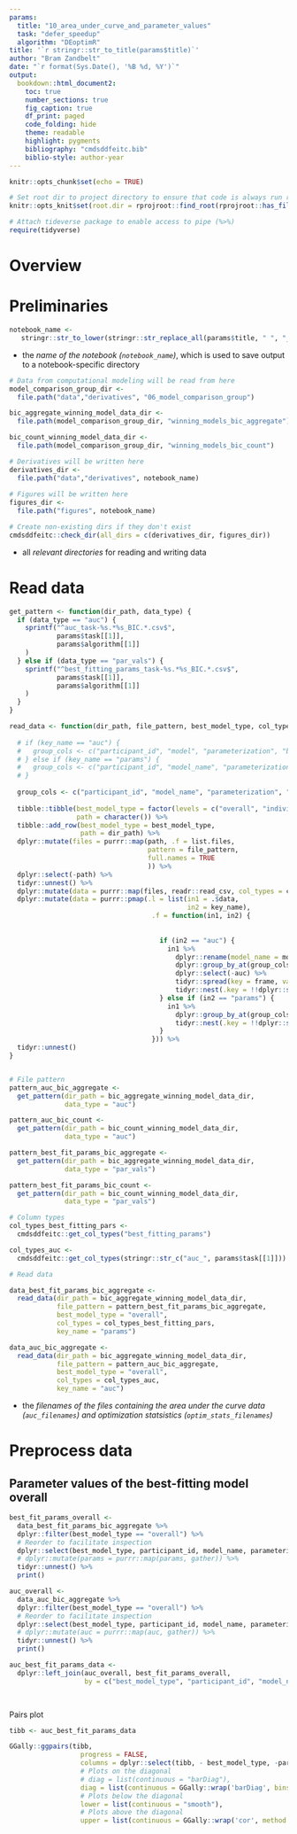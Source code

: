 ```yaml
---
params:
  title: "10_area_under_curve_and_parameter_values"
  task: "defer_speedup"
  algorithm: "DEoptimR"
title: '`r stringr::str_to_title(params$title)`'
author: "Bram Zandbelt"
date: "`r format(Sys.Date(), '%B %d, %Y')`"
output: 
  bookdown::html_document2:
    toc: true
    number_sections: true
    fig_caption: true
    df_print: paged
    code_folding: hide
    theme: readable
    highlight: pygments
    bibliography: "cmdsddfeitc.bib"
    biblio-style: author-year
---
```


```r
knitr::opts_chunk$set(echo = TRUE)

# Set root dir to project directory to ensure that code is always run relative to the project directory, no matter if it is run using `knitr` or interactively.
knitr::opts_knit$set(root.dir = rprojroot::find_root(rprojroot::has_file("DESCRIPTION")))

# Attach tideverse package to enable access to pipe (%>%)
require(tidyverse)
```

# Overview

# Preliminaries
```r
notebook_name <- 
   stringr::str_to_lower(stringr::str_replace_all(params$title, " ", "_"))
```
- the _name of the notebook (`notebook_name`)_, which is used to save output to a notebook-specific directory

```r
# Data from computational modeling will be read from here
model_comparison_group_dir <- 
  file.path("data","derivatives", "06_model_comparison_group")

bic_aggregate_winning_model_data_dir <- 
  file.path(model_comparison_group_dir, "winning_models_bic_aggregate")

bic_count_winning_model_data_dir <- 
  file.path(model_comparison_group_dir, "winning_models_bic_count")

# Derivatives will be written here
derivatives_dir <- 
  file.path("data","derivatives", notebook_name) 
  
# Figures will be written here
figures_dir <- 
  file.path("figures", notebook_name)

# Create non-existing dirs if they don't exist
cmdsddfeitc::check_dir(all_dirs = c(derivatives_dir, figures_dir))
```
- all _relevant directories_ for reading and writing data

# Read data

```r

get_pattern <- function(dir_path, data_type) {
  if (data_type == "auc") {
    sprintf("^auc_task-%s.*%s_BIC.*.csv$",
            params$task[[1]],
            params$algorithm[[1]]
    )
  } else if (data_type == "par_vals") {
    sprintf("^best_fitting_params_task-%s.*%s_BIC.*.csv$",
            params$task[[1]],
            params$algorithm[[1]]
    )
  }
}

read_data <- function(dir_path, file_pattern, best_model_type, col_types, key_name) {
  
  # if (key_name == "auc") {
  #   group_cols <- c("participant_id", "model", "parameterization", "bound_settings", "algorithm")
  # } else if (key_name == "params") {
  #   group_cols <- c("participant_id", "model_name", "parameterization", "bound_settings", "algorithm")
  # }
  
  group_cols <- c("participant_id", "model_name", "parameterization", "bound_settings", "algorithm")
  
  tibble::tibble(best_model_type = factor(levels = c("overall", "individual")),
                 path = character()) %>%
  tibble::add_row(best_model_type = best_model_type,
                  path = dir_path) %>%
  dplyr::mutate(files = purrr::map(path, .f = list.files,
                                   pattern = file_pattern,
                                   full.names = TRUE
                                   )) %>%
  dplyr::select(-path) %>%
  tidyr::unnest() %>%
  dplyr::mutate(data = purrr::map(files, readr::read_csv, col_types = col_types)) %>%
  dplyr::mutate(data = purrr::pmap(.l = list(in1 = .$data,
                                             in2 = key_name),
                                    .f = function(in1, in2) {
                                      
                                      
                                      if (in2 == "auc") {
                                        in1 %>%
                                          dplyr::rename(model_name = model) %>%
                                          dplyr::group_by_at(group_cols) %>%
                                          dplyr::select(-auc) %>% 
                                          tidyr::spread(key = frame, value = norm_auc) %>%
                                          tidyr::nest(.key = !!dplyr::sym(key_name))
                                      } else if (in2 == "params") {
                                        in1 %>%
                                          dplyr::group_by_at(group_cols) %>%
                                          tidyr::nest(.key = !!dplyr::sym(key_name))
                                      }
                                    })) %>%
  tidyr::unnest()
}


# File pattern
pattern_auc_bic_aggregate <- 
  get_pattern(dir_path = bic_aggregate_winning_model_data_dir,
              data_type = "auc")

pattern_auc_bic_count <- 
  get_pattern(dir_path = bic_count_winning_model_data_dir,
              data_type = "auc")

pattern_best_fit_params_bic_aggregate <- 
  get_pattern(dir_path = bic_aggregate_winning_model_data_dir,
              data_type = "par_vals")

pattern_best_fit_params_bic_count <- 
  get_pattern(dir_path = bic_count_winning_model_data_dir,
              data_type = "par_vals")

# Column types
col_types_best_fitting_pars <- 
  cmdsddfeitc::get_col_types("best_fitting_params")

col_types_auc <- 
  cmdsddfeitc::get_col_types(stringr::str_c("auc_", params$task[[1]]))

# Read data

data_best_fit_params_bic_aggregate <- 
  read_data(dir_path = bic_aggregate_winning_model_data_dir, 
            file_pattern = pattern_best_fit_params_bic_aggregate, 
            best_model_type = "overall", 
            col_types = col_types_best_fitting_pars,
            key_name = "params")

data_auc_bic_aggregate <- 
  read_data(dir_path = bic_aggregate_winning_model_data_dir, 
            file_pattern = pattern_auc_bic_aggregate,
            best_model_type = "overall", 
            col_types = col_types_auc,
            key_name = "auc")

```
- the _filenames of the files containing the area under the curve data (`auc_filenames`) and optimization statsistics (`optim_stats_filenames`)_

# Preprocess data

## Parameter values of the best-fitting model overall 

```r
best_fit_params_overall <- 
  data_best_fit_params_bic_aggregate %>%
  dplyr::filter(best_model_type == "overall") %>%
  # Reorder to facilitate inspection
  dplyr::select(best_model_type, participant_id, model_name, parameterization, params) %>%
  # dplyr::mutate(params = purrr::map(params, gather)) %>%
  tidyr::unnest() %>%
  print()

auc_overall <- 
  data_auc_bic_aggregate %>%
  dplyr::filter(best_model_type == "overall") %>%
  # Reorder to facilitate inspection
  dplyr::select(best_model_type, participant_id, model_name, parameterization, auc) %>%
  # dplyr::mutate(auc = purrr::map(auc, gather)) %>%
  tidyr::unnest() %>%
  print()

auc_best_fit_params_data <- 
  dplyr::left_join(auc_overall, best_fit_params_overall,
                   by = c("best_model_type", "participant_id", "model_name", "parameterization"))

  
```


Pairs plot
```r
tibb <- auc_best_fit_params_data

GGally::ggpairs(tibb,
                  progress = FALSE,
                  columns = dplyr::select(tibb, - best_model_type, -participant_id, -model_name, -parameterization, -mu, -kappa1) %>% colnames(),
                  # Plots on the diagonal
                  # diag = list(continuous = "barDiag"),
                  diag = list(continuous = GGally::wrap('barDiag', bins = 10)),
                  # Plots below the diagonal
                  lower = list(continuous = "smooth"),
                  # Plots above the diagonal
                  upper = list(continuous = GGally::wrap('cor', method = "spearman")))
```


